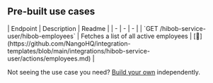 
## Pre-built use cases

<AccordionGroup>


<Accordion title="Others">
| Endpoint | Description | Readme |
| - | - | - |
| `GET /hibob-service-user/hibob-employees` | Fetches a list of all active employees | [🔗](https://github.com/NangoHQ/integration-templates/blob/main/integrations/hibob-service-user/actions/employees.md) |
</Accordion>

</AccordionGroup>

<Tip>Not seeing the use case you need? [Build your own](https://docs.nango.dev/guides/customize/setup) independently.</Tip>
